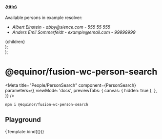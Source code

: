 


  <section>
    <h4>{title}</h4>
    <p>Available persons in example resolver:</p>
    <ul>
      <li><em>Albert Einstein - abby@sience.com - 555 55 555</em></li>
      <li><em>Anders Emil Sommerfeldt - example@email.com - 99999999</em></li>
    </ul>
    <div style={{ width: '98%', maxWidth: '420px', height: '350px', margin: '3em auto' }}>
        {children}
    </div>
  </section>
);

  <div>
    <Container title="Person Search">
      <PersonSearch{...props} />
    </Container>
  </div>
);

# @equinor/fusion-wc-person-search

<Meta
  title="People/PersonSearch"
  component={PersonSearch}
  parameters={{
    viewMode: 'docs',
    previewTabs: {
      canvas: { hidden: true },
    },
  }}
/>

```sh
npm i @equinor/fusion-wc-person-search
```

## Playground

<Canvas>
  <Story name="Default" args={{
      placeholder: 'Start to type to search...',
      initialText: 'The initial text result',
      variant: 'header',
      dropdownHeight: '300px',
      leadingIcon: 'search',
    }}
    argTypes={{
      id: {
        type: 'string',
        description: 'HTML ID for component',
      },
      placeholder: {
        description: 'TextInput placeholder string',
      },
      initialText: {
        type: 'string',
        description: 'First item in dropdown before any search is done',
      },
      variant: {
        type: 'string',
        description: 'The type of Searchabledropdown to render, multiple variants for header or page usage',
        control: 'select',
        options: [
          'page', 'page-outlined', 'page-dense', 'header', 'header-filled'
        ]
      },
      dropdownHeight: {
        description: 'The scroll height for dropdown result list'
      },
      label: {
        description: 'Textinput label'
      },
      value: {
        description: 'The selected value do display in TextInput'
      },
      meta: {
        description: 'A fwc-icon name to show AFTER each list item. may also be set per result item.'
      },
      graphic: {
        description: 'A fwc-icon name to show BEFORE each list item. may also be set per result item.'
      },
      autofocus: {
        type: 'boolean',
        description: 'Flag for setting focus on textInput on component mount',
      },
      multiple: {
        description: 'Flag for selecting multiple items.'
      },
      disabled: {
        type: 'boolean',
        description: 'disabled TextInput'
      },
      selectedId: {
        type: 'string',
        description: 'The pre-selected id to higlight',
      },
    }}
    >
    {Template.bind({})}
  </Story>
</Canvas>

<ArgsTable story="Default" />
